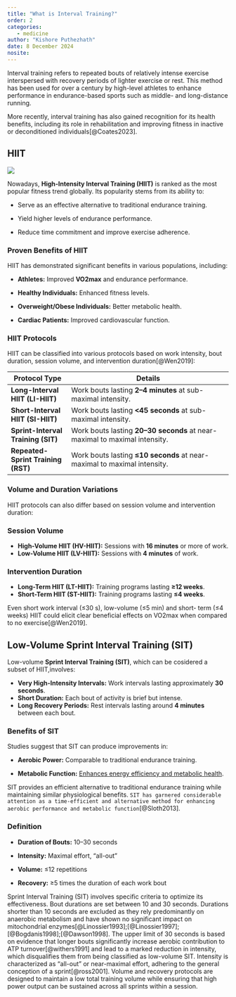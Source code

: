 ```yaml
---
title: "What is Interval Training?"
order: 2
categories: 
   - medicine
author: "Kishore Puthezhath"
date: 8 December 2024
nosite:
---
```


Interval training refers to repeated bouts of relatively intense exercise interspersed with recovery periods of lighter exercise or rest. This method has been used for over a century by high-level athletes to enhance performance in endurance-based sports such as middle- and long-distance running.

More recently, interval training has also gained recognition for its health benefits, including its role in rehabilitation and improving fitness in inactive or deconditioned individuals[@Coates2023].

## HIIT

![](images/tileshop.fcgi.jpeg)

Nowadays, **High-Intensity Interval Training (HIIT)** is ranked as the most popular fitness trend globally. Its popularity stems from its ability to:

-   Serve as an effective alternative to traditional endurance training.

-   Yield higher levels of endurance performance.

-   Reduce time commitment and improve exercise adherence.

### Proven Benefits of HIIT

HIIT has demonstrated significant benefits in various populations, including:

-   **Athletes:** Improved **VO2max** and endurance performance.

-   **Healthy Individuals:** Enhanced fitness levels.

-   **Overweight/Obese Individuals:** Better metabolic health.

-   **Cardiac Patients:** Improved cardiovascular function.

### HIIT Protocols

HIIT can be classified into various protocols based on work intensity, bout duration, session volume, and intervention duration[@Wen2019]:

| **Protocol Type** | **Details** |
|--------------------|----------------------------------------------------|
| **Long-Interval HIIT (LI-HIIT)** | Work bouts lasting **2–4 minutes** at sub-maximal intensity. |
| **Short-Interval HIIT (SI-HIIT)** | Work bouts lasting **\<45 seconds** at sub-maximal intensity. |
| **Sprint-Interval Training (SIT)** | Work bouts lasting **20–30 seconds** at near-maximal to maximal intensity. |
| **Repeated-Sprint Training (RST)** | Work bouts lasting **≤10 seconds** at near-maximal to maximal intensity. |

### Volume and Duration Variations

HIIT protocols can also differ based on session volume and intervention duration:

### Session Volume

-   **High-Volume HIIT (HV-HIIT):** Sessions with **16 minutes** or more of work.
-   **Low-Volume HIIT (LV-HIIT):** Sessions with **4 minutes** of work.

### Intervention Duration

-   **Long-Term HIIT (LT-HIIT):** Training programs lasting **≥12 weeks**.
-   **Short-Term HIIT (ST-HIIT):** Training programs lasting **≤4 weeks**.

Even short work interval (≤30 s), low-volume (≤5 min) and short- term (≤4 weeks) HIIT could elicit clear beneficial effects on VO2max when compared to no exercise[@Wen2019].

## Low-Volume Sprint Interval Training (SIT)

Low-volume **Sprint Interval Training (SIT)**, which can be cosidered a subset of HIIT,involves:

-   **Very High-Intensity Intervals:** Work intervals lasting approximately **30 seconds**.
-   **Short Duration:** Each bout of activity is brief but intense.
-   **Long Recovery Periods:** Rest intervals lasting around **4 minutes** between each bout.

### Benefits of SIT

Studies suggest that SIT can produce improvements in:

-   **Aerobic Power:** Comparable to traditional endurance training.

-   **Metabolic Function:** [Enhances energy efficiency and metabolic health](https://www.knotes.co.in/posts/fragility).

SIT provides an efficient alternative to traditional endurance training while maintaining similar physiological benefits. `SIT has garnered considerable attention as a time-efficient and alternative method for enhancing aerobic performance and metabolic function`[@Sloth2013].

### Definition

-   **Duration of Bouts:** 10–30 seconds

-   **Intensity:** Maximal effort, "all-out"

-   **Volume:** ≤12 repetitions

-   **Recovery:** ≥5 times the duration of each work bout

Sprint Interval Training (SIT) involves specific criteria to optimize its effectiveness. Bout durations are set between 10 and 30 seconds. Durations shorter than 10 seconds are excluded as they rely predominantly on anaerobic metabolism and have shown no significant impact on mitochondrial enzymes[@Linossier1993];[@Linossier1997];[@Bogdanis1998];[@Dawson1998]. The upper limit of 30 seconds is based on evidence that longer bouts significantly increase aerobic contribution to ATP turnover[@withers1991] and lead to a marked reduction in intensity, which disqualifies them from being classified as low-volume SIT. Intensity is characterized as "all-out" or near-maximal effort, adhering to the general conception of a sprint[@ross2001]. Volume and recovery protocols are designed to maintain a low total training volume while ensuring that high power output can be sustained across all sprints within a session.
